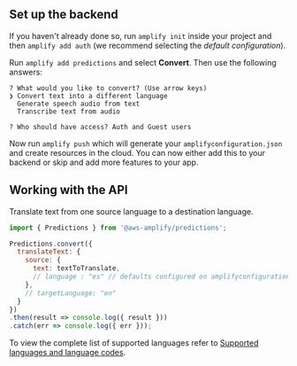 ## Set up the backend

If you haven't already done so, run `amplify init` inside your project and then `amplify add auth` (we recommend selecting the *default configuration*).

Run `amplify add predictions` and select **Convert**. Then use the following answers:

```console
? What would you like to convert? (Use arrow keys)
❯ Convert text into a different language 
  Generate speech audio from text 
  Transcribe text from audio 

? Who should have access? Auth and Guest users
```

Now run `amplify push` which will generate your `amplifyconfiguration.json` and create resources in the cloud. You can now either add this to your backend or skip and add more features to your app.

## Working with the API

Translate text from one source language to a destination language.

```javascript
import { Predictions } from '@aws-amplify/predictions';

Predictions.convert({
  translateText: {
    source: {
      text: textToTranslate,
      // language : "es" // defaults configured on amplifyconfiguration.json
    },
    // targetLanguage: "en"
  }
})
.then(result => console.log({ result }))
.catch(err => console.log({ err }));
```

To view the complete list of supported languages refer to [Supported languages and language codes](https://docs.aws.amazon.com/translate/latest/dg/what-is-languages.html).
